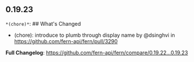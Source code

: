 ## 0.19.23
`*(chore)*`: ## What's Changed
* (chore): introduce  to plumb through display name by @dsinghvi in https://github.com/fern-api/fern/pull/3290


**Full Changelog**: https://github.com/fern-api/fern/compare/0.19.22...0.19.23

